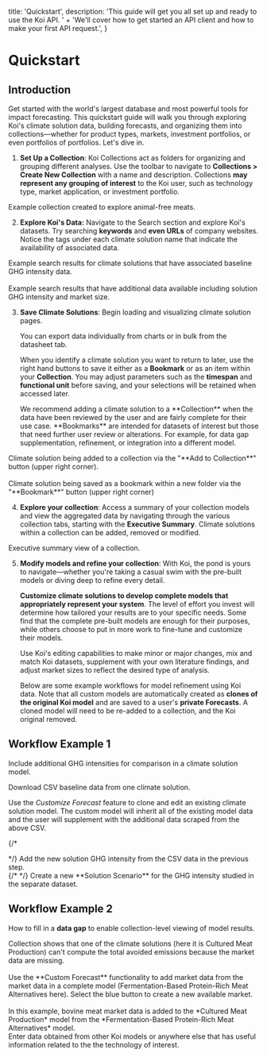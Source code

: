 
  title: 'Quickstart',
  description:
    'This guide will get you all set up and ready to use the Koi API. ' +
    'We\'ll cover how to get started an API client and how to make your first API request.',
}

# Quickstart

<PageInformationalData lastModified={lastModified} />

## Introduction

Get started with the world's largest database and most powerful tools for impact
forecasting. This quickstart guide will walk you through exploring Koi's climate
solution data, building forecasts, and organizing them into collections—whether for
product types, markets, investment portfolios, or even portfolios of portfolios.
Let's dive in.

1. **Set Up a Collection**: Koi Collections act as folders for organizing and grouping different analyses.
   Use the toolbar to navigate to **Collections > Create New Collection** with a name and description.
   Collections **may represent any grouping of interest** to the Koi user, such as technology type, market
   application, or investment portfolio.

<div className="koi-docs-image-container">
<ImageZoom
src={image1}
alt="Koi Quickstart Image 1"
className="koi-docs-image"
/>
Example collection created to explore animal-free meats.
</div>

2. **Explore Koi's Data:** Navigate to the Search section and explore Koi's datasets.
Try searching **keywords** and **even URLs** of company websites. Notice the
tags under each climate solution name that indicate the availability of associated data.

<div className="koi-docs-image-container">
<ImageZoom
src={image2}
alt="Koi Quickstart Image 2"
className="koi-docs-image"
/>
Example search results for climate solutions that have associated baseline GHG intensity data.
</div>

<br />

<div className="koi-docs-image-container">
<ImageZoom
src={image3}
alt="Koi Quickstart Image 3"
className="koi-docs-image"
/>
Example search results that have additional data available including solution GHG intensity and market size.
</div>

3. **Save Climate Solutions**: Begin loading and visualizing climate solution pages.

   <Tip>
   You can export data individually from charts or in bulk from the datasheet tab.
   </Tip>

   When you identify a climate solution you want to return to later, use the right hand
   buttons to save it either as a **Bookmark** or as an item within your **Collection**.
   You may adjust parameters such as the **timespan** and **functional unit** before saving,
   and your selections will be retained when accessed later.

   <Info>
      We recommend adding a climate solution to a **Collection** when the data have been reviewed
      by the user and are fairly complete for their use case.
   </Info>

   <Info>
      **Bookmarks** are intended for datasets of interest but those that need further user review
      or alterations. For example, for data gap supplementation, refinement, or integration
      into a different model.
   </Info>

<div className="koi-docs-image-container">
<ImageZoom
src={image4}
alt="Koi Quickstart Image 4"
className="koi-docs-image"
/>
Climate solution being added to a collection via the "**Add to Collection**" button (upper right corner).
</div>

<br />

<div className="koi-docs-image-container">
<ImageZoom
src={image5}
alt="Koi Quickstart Image 5"
className="koi-docs-image"
/>
Climate solution being saved as a bookmark within a new folder via the "**Bookmark**"
button (upper right corner)
</div>

4. **Explore your collection**: Access a summary of your collection models and view the
aggregated data by navigating through the various collection tabs, starting with the
**Executive Summary**. Climate solutions within a collection can be added, removed or modified.

<div className="koi-docs-image-container">
<ImageZoom
src={image6}
alt="Koi Quickstart Image 6"
className="koi-docs-image"
/>
Executive summary view of a collection.
</div>

5. **Modify models and refine your collection**: With Koi, the pond is yours to navigate—whether
you're taking a casual swim with the pre-built models or diving deep to refine every detail.

   **Customize climate solutions to develop complete models that appropriately represent your system**.
   The level of effort you invest will determine how tailored your results are to your specific needs.
   Some find that the complete pre-built models are enough for their purposes, while others choose
   to put in more work to fine-tune and customize their models.

   <Tip>
      Use Koi's editing capabilities to make minor or major changes, mix and match Koi datasets,
      supplement with your own literature findings, and adjust market sizes to reflect the
      desired type of analysis.
   </Tip>

   Below are some example workflows for model refinement using Koi data.
   <Warning>
      Note that all custom models are automatically created as **clones of the original Koi model**
      and are saved to a user's **private Forecasts**. A cloned model will need to be
      re-added to a collection, and the Koi original removed.
   </Warning>

## Workflow Example 1

Include additional GHG intensities for comparison in a climate solution model.


<div className="koi-docs-image-container">
<ImageZoom
src={image7}
alt="Koi Quickstart Image 7"
className="koi-docs-image"
/>
Download CSV baseline data from one climate solution.
</div>

   Use the *Customize Forecast* feature to clone and edit an existing climate solution model. The custom model will inherit all of the existing model data and the user will supplement with the additional data scraped from the above CSV.

{/* <div className="koi-docs-image-container">
<ImageZoom
src={image8}
alt="Koi Quickstart Image 8"
className="koi-docs-image"
/>
</div> */}

<Tip>
   Add the new solution GHG intensity from the CSV data in the previous step.
</Tip>

<div className="koi-docs-image-container">
<ImageZoom
src={image9}
alt="Koi Quickstart Image 9"
className="koi-docs-image"
/>
{/* <ImageZoom
src={image10}
alt="Koi Quickstart Image 10"
className="koi-docs-image"
/> */}
Create a new **Solution Scenario** for the GHG intensity studied in the separate dataset.
</div>

## Workflow Example 2

How to fill in a **data gap** to enable collection-level viewing of model results.

<div className="koi-docs-image-container">
<ImageZoom
src={image11}
alt="Koi Quickstart Image 11"
className="koi-docs-image"
/>
Collection shows that one of the climate solutions (here it is Cultured Meat Production)
can't compute the total avoided emissions because the market data are missing.
</div>

<br />

<div className="koi-docs-image-container">
<ImageZoom
src={image12}
alt="Koi Quickstart Image 12"
className="koi-docs-image"
/>
Use the **Custom Forecast** functionality to add market data from the market data in a
complete model (Fermentation-Based Protein-Rich Meat Alternatives here). Select the blue
button to create a new available market.
</div>

<br />
<div className="koi-docs-image-container">
<ImageZoom
src={image13}
alt="Koi Quickstart Image 13"
className="koi-docs-image"
/>
In this example, bovine meat market data is added to the *Cultured Meat Production* model
from the *Fermentation-Based Protein-Rich Meat Alternatives* model.
</div>

<Tip>
Enter data obtained from other Koi models or anywhere else that has useful information
related to the the technology of interest.
</Tip>
